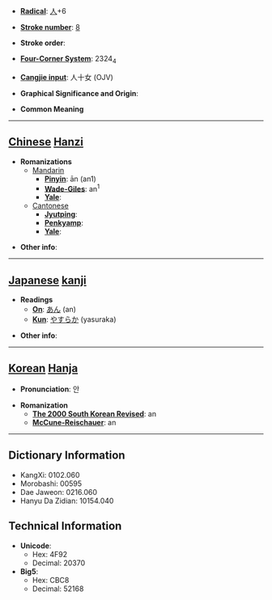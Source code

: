 * '''[[Wiktionary:Chinese radical index| Radical]]''': [[Wiktionary:Chinese radical index 人|人]]+6

* '''[[Wiktionary:Chinese total strokes index|Stroke number]]''': [[Wiktionary:Chinese total strokes index 8|8]]

* '''Stroke order''': 

* '''[[Wiktionary:Chinese four corner index|Four-Corner System]]''': 2324<sub>4</sub>

* '''[[Wiktionary:Chinese Cangjie index|Cangjie input]]''': 人十女 (OJV)

* '''Graphical Significance and Origin''': 

* '''Common Meaning'''

----

== [[Chinese]] [[Hanzi]] ==

* '''Romanizations'''
** [[Mandarin]]
*** '''[[Pinyin]]''': ān (an1)
*** '''[[Wade-Giles]]''': an<sup>1</sup>
*** '''[[Yale]]''': 
**[[Cantonese]]
***'''[[Jyutping]]''':
***'''[[Penkyamp]]''': 
***'''[[Yale]]''': 

* '''Other info''': 

----

== [[Japanese]] [[kanji]] ==

* '''Readings'''
** '''[[On]]''': [[あん]] (an)
** '''[[Kun]]''': [[やすらか]] (yasuraka)

* '''Other info''':  

----

== [[Korean]] [[Hanja]] ==

* '''Pronunciation''': 안

* '''Romanization'''
** '''[[The 2000 South Korean Revised Romanization|The 2000 South Korean Revised]]''': an
** '''[[McCune-Reischauer]]''': an

----

== Dictionary Information ==

* KangXi: 0102.060
* Morobashi: 00595
* Dae Jaweon: 0216.060
* Hanyu Da Zidian: 10154.040

== Technical Information ==

* '''Unicode''':
** Hex: 4F92
** Decimal: 20370
* '''Big5''':
** Hex: CBC8
** Decimal: 52168